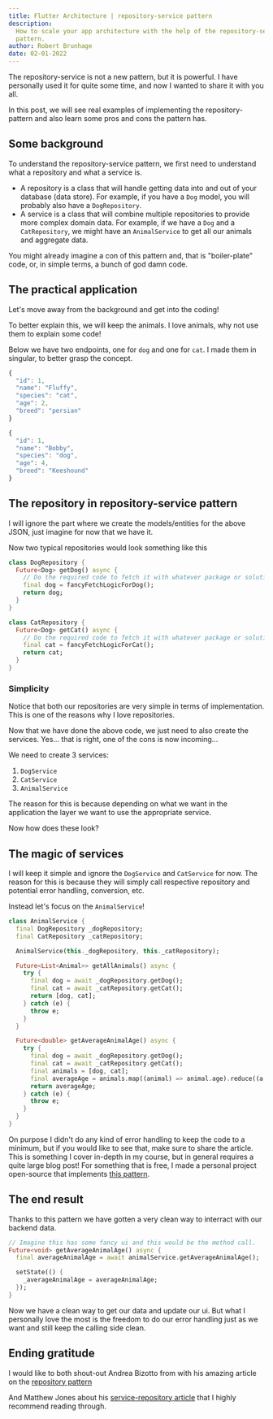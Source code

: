 ```yaml
---
title: Flutter Architecture | repository-service pattern
description:
  How to scale your app architecture with the help of the repository-service
  pattern.
author: Robert Brunhage
date: 02-01-2022
---
```


The repository-service is not a new pattern, but it is powerful. I have
personally used it for quite some time, and now I wanted to share it with you
all.

In this post, we will see real examples of implementing the repository-pattern
and also learn some pros and cons the pattern has.

## Some background

To understand the repository-service pattern, we first need to understand what a
repository and what a service is.

- A repository is a class that will handle getting data into and out of your
  database (data store). For example, if you have a `Dog` model, you will
  probably also have a `DogRepository`.
- A service is a class that will combine multiple repositories to provide more
  complex domain data. For example, if we have a `Dog` and a `CatRepository`, we
  might have an `AnimalService` to get all our animals and aggregate data.

You might already imagine a con of this pattern and, that is "boiler-plate"
code, or, in simple terms, a bunch of god damn code.

## The practical application

Let's move away from the background and get into the coding!

To better explain this, we will keep the animals. I love animals, why not use
them to explain some code!

Below we have two endpoints, one for `dog` and one for `cat`. I made them in
singular, to better grasp the concept.

```js
{
  "id": 1,
  "name": "Fluffy",
  "species": "cat",
  "age": 2,
  "breed": "persian"
}
```

```js
{
  "id": 1,
  "name": "Bobby",
  "species": "dog",
  "age": 4,
  "breed": "Keeshound"
}
```

## The **repository** in repository-service pattern

I will ignore the part where we create the models/entities for the above JSON,
just imagine for now that we have it.

Now two typical repositories would look something like this

```dart
class DogRepository {
  Future<Dog> getDog() async {
    // Do the required code to fetch it with whatever package or solution you want.
    final dog = fancyFetchLogicForDog();
    return dog;
  }
}
```

```dart
class CatRepository {
  Future<Dog> getCat() async {
    // Do the required code to fetch it with whatever package or solution you want.
    final cat = fancyFetchLogicForCat();
    return cat;
  }
}
```

### Simplicity

Notice that both our repositories are very simple in terms of implementation.
This is one of the reasons why I love repositories.

Now that we have done the above code, we just need to also create the services.
Yes... that is right, one of the cons is now incoming...

We need to create 3 services:

1. `DogService`
2. `CatService`
3. `AnimalService`

The reason for this is because depending on what we want in the application the
layer we want to use the appropriate service.

Now how does these look?

## The magic of services

I will keep it simple and ignore the `DogService` and `CatService` for now. The
reason for this is because they will simply call respective repository and
potential error handling, conversion, etc.

Instead let's focus on the `AnimalService`!

```dart
class AnimalService {
  final DogRepository _dogRepository;
  final CatRepository _catRepository;

  AnimalService(this._dogRepository, this._catRepository);

  Future<List<Animal>> getAllAnimals() async {
    try {
      final dog = await _dogRepository.getDog();
      final cat = await _catRepository.getCat();
      return [dog, cat];
    } catch (e) {
      throw e;
    }
  }

  Future<double> getAverageAnimalAge() async {
    try {
      final dog = await _dogRepository.getDog();
      final cat = await _catRepository.getCat();
      final animals = [dog, cat];
      final averageAge = animals.map((animal) => animal.age).reduce((a, b) => a + b) / animals.length;
      return averageAge;
    } catch (e) {
      throw e;
    }
  }
}
```

On purpose I didn't do any kind of error handling to keep the code to a minimum,
but if you would like to see that, make sure to share the article. This is
something I cover in-depth in my course, but in general requires a quite large
blog post! For something that is free, I made a personal project open-source
that implements
[this pattern](https://github.com/RobertBrunhage/budget_together).

## The end result

Thanks to this pattern we have gotten a very clean way to interract with our
backend data.

```dart
// Imagine this has some fancy ui and this would be the method call.
Future<void> getAverageAnimalAge() async {
  final averageAnimalAge = await animalService.getAverageAnimalAge();

  setState(() {
    _averageAnimalAge = averageAnimalAge;
  });
}
```

Now we have a clean way to get our data and update our ui. But what I personally
love the most is the freedom to do our error handling just as we want and still
keep the calling side clean.

## Ending gratitude

I would like to both shout-out Andrea Bizotto from with his amazing article on
the
[repository pattern](https://codewithandrea.com/articles/flutter-repository-pattern/)

And Matthew Jones about his
[service-repository article](https://exceptionnotfound.net/the-repository-service-pattern-with-dependency-injection-and-asp-net-core/)
that I highly recommend reading through.
